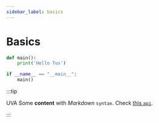 ```yaml
---
sidebar_label: basics
---
```


# Basics

```python
def main():
    print('Hello Tus')

if __name__ == "__main__":
    main()
```

:::tip

UVA
Some **content** with _Markdown_ `syntax`. Check [this `api`](#).

:::

